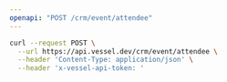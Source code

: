 ```yaml
---
openapi: "POST /crm/event/attendee"
---
```


<RequestExample>

```bash Request
curl --request POST \
  --url https://api.vessel.dev/crm/event/attendee \
  --header 'Content-Type: application/json' \
  --header 'x-vessel-api-token: '
```

</RequestExample>
